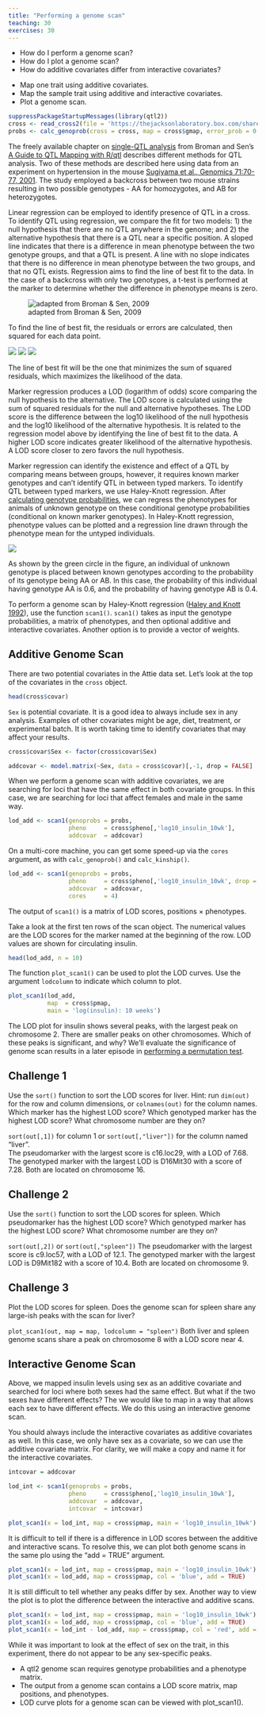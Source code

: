 ```yaml
---
title: "Performing a genome scan"
teaching: 30
exercises: 30
---
```


:::::::::::::::::::::::::::::::::::::: questions 

- How do I perform a genome scan?
- How do I plot a genome scan?
- How do additive covariates differ from interactive covariates?

::::::::::::::::::::::::::::::::::::::::::::::::

::::::::::::::::::::::::::::::::::::: objectives

- Map one trait using additive covariates.
- Map the sample trait using additive and interactive covariates.
- Plot a genome scan.

::::::::::::::::::::::::::::::::::::::::::::::::


```r
suppressPackageStartupMessages(library(qtl2))
cross <- read_cross2(file = 'https://thejacksonlaboratory.box.com/shared/static/svw7ivp5hhmd7vb8fy26tc53h7r85wez.zip')
probs <- calc_genoprob(cross = cross, map = cross$gmap, error_prob = 0.002)
```

The freely available chapter on 
[single-QTL analysis](http://www.rqtl.org/book/rqtlbook_ch04.pdf) 
from Broman and Sen's 
[A Guide to QTL Mapping with R/qtl](http://www.rqtl.org/book/) describes 
different methods for QTL analysis. Two of these methods are described here 
using data from an experiment on hypertension in the mouse 
[Sugiyama et al., Genomics 71:70-77, 2001](https://s3.amazonaws.com/academia.edu.documents/45963759/geno.2000.640120160526-29022-36mpgg.pdf?AWSAccessKeyId=AKIAIWOWYYGZ2Y53UL3A&Expires=1513786158&Signature=rtodlYwe0LDmYZFOm1ejvZjZhQ0%3D&response-content-disposition=inline%3B%20filename%3DConcordance_of_murine_quantitative_trait.pdf). 
The study employed a backcross between two mouse strains resulting in two 
possible genotypes - AA for homozygotes, and AB for heterozygotes. 

Linear regression can be employed to identify presence of QTL in a cross. To 
identify QTL using regression, we compare the fit for two models: 1) the null 
hypothesis that there are no QTL anywhere in the genome; and 2) the alternative 
hypothesis that there is a QTL near a specific position. A sloped line indicates 
that there is a difference in mean phenotype between the two genotype groups, 
and that a QTL is present. A line with no slope indicates that there is no 
difference in mean phenotype between the two groups, and that no QTL exists. 
Regression aims to find the line of best fit to the data. In the case of a 
backcross with only two genotypes, a t-test is performed at the marker to 
determine whether the difference in phenotype means is zero.

![adapted from Broman & Sen, 2009](fig/nullvalt.png)

To find the line of best fit, the residuals or errors are calculated, then 
squared for each data point.

<!-- DMG: We need to change these next figures to use an F2. -->

![](fig/residual.png)
![](fig/squared-residual.png)
![](fig/null.png)

The line of best fit will be the one that minimizes the sum of squared 
residuals, which maximizes the likelihood of the data. 

Marker regression produces a LOD (logarithm of odds) score comparing the null 
hypothesis to the alternative. The LOD score is calculated using the sum of 
squared residuals for the null and alternative hypotheses. The LOD score is the 
difference between the log10 likelihood of the null hypothesis and the log10 
likelihood of the alternative hypothesis. It is related to the regression model 
above by identifying the line of best fit to the data. A higher LOD score 
indicates greater likelihood of the alternative hypothesis. A LOD score closer 
to zero favors the null hypothesis. 

Marker regression can identify the existence and effect of a QTL by comparing 
means between groups, however, it requires known marker genotypes and can't 
identify QTL in between typed markers. To identify QTL between typed markers, we 
use Haley-Knott regression. After 
[calculating genotype probabilities](https://smcclatchy.github.io/mapping/03-calc-genoprob/), 
we can regress the phenotypes for animals of unknown genotype on these 
conditional genotype probabilities (conditional on known marker genotypes). In 
Haley-Knott regression, phenotype values can be plotted and a regression line 
drawn through the phenotype mean for the untyped individuals.

![](fig/hk-regress.png)

As shown by the green circle in the figure, an individual of unknown genotype is 
placed between known genotypes according to the probability of its genotype 
being AA or AB. In this case, the probability of this individual having genotype
AA is 0.6, and the probability of having genotype AB is 0.4.

To perform a genome scan by Haley-Knott regression
([Haley and Knott 1992](https://www.ncbi.nlm.nih.gov/pubmed/16718932)),
use the function `scan1()`.  `scan1()` takes as input the genotype 
probabilities, a matrix of phenotypes, and then optional additive and 
interactive covariates. Another option 
is to provide a vector of weights.

## Additive Genome Scan

There are two potential covariates in the Attie data set. Let's look at the
top of the covariates in the `cross` object.

```r
head(cross$covar)
```

`Sex` is potential covariate. It is a good idea to always include
sex in any analysis. Examples of other covariates might be age, diet, treatment,
or experimental batch. It is worth taking time to identify covariates that may
affect your results.


```r
cross$covar$Sex <- factor(cross$covar$Sex)

addcovar <- model.matrix(~Sex, data = cross$covar)[,-1, drop = FALSE]
```

When we perform a genome scan with additive covariates, we are searching for loci
that have the same effect in both covariate groups. In this case, we are 
searching for loci that affect females and male in the same way.

<!-- DMG: We need a plot of what an additive effect would look like at one marker. -->


```r
lod_add <- scan1(genoprobs = probs, 
                 pheno     = cross$pheno[,'log10_insulin_10wk'], 
                 addcovar  = addcovar)
```

On a multi-core machine, you can get some speed-up via the `cores` argument, as 
with `calc_genoprob()` and `calc_kinship()`.

```r
lod_add <- scan1(genoprobs = probs, 
                 pheno     = cross$pheno[,'log10_insulin_10wk', drop = FALSE], 
                 addcovar  = addcovar,
                 cores     = 4)
```

The output of `scan1()` is a matrix of LOD scores, positions &times; phenotypes. 

Take a look at the first ten rows of the scan object. The numerical values are 
the LOD scores for the marker named at the beginning of the row. 
LOD values are shown for circulating insulin.

```r
head(lod_add, n = 10)
```

The function `plot_scan1()` can be used to plot the LOD curves. Use the argument 
`lodcolumn` to indicate which column to plot.

```r
plot_scan1(lod_add, 
           map  = cross$pmap,
           main = 'log(insulin): 10 weeks')
```

The LOD plot for insulin shows several peaks, with the largest peak on 
chromosome 2. There are smaller peaks on other chromosomes. Which of these peaks is 
significant, and why? We'll evaluate the significance of genome scan results in 
a later episode in 
[performing a permutation test](https://smcclatchy.github.io/mapping/10-perform-perm-test/).


<!-- DMG: Suggestion: let's have the exercises have them plot the LOD score for
one chromosome, the find the marker with the maximum LOD score and try to 
find it in the physical map. -->

::::::::::::::::::::::::::::::::::::: challenge 

## Challenge 1

Use the `sort()` function to sort the LOD scores for liver. Hint: run `dim(out)` 
for the row and column dimensions, or `colnames(out)` for the column names.   
Which marker has the highest LOD score? Which genotyped marker has the 
highest LOD score? What chromosome number are they on? 

:::::::::::::::::::::::: solution 

`sort(out[,1])` for column 1 or `sort(out[,"liver"])` for the column named 
"liver".  
The pseudomarker with the largest score is c16.loc29, with a LOD of 7.68. The 
genotyped marker with the largest LOD is D16Mit30 with a score of 7.28. Both are 
located on chromosome 16.

:::::::::::::::::::::::::::::::::
::::::::::::::::::::::::::::::::::::::::::::::::

::::::::::::::::::::::::::::::::::::: challenge 

## Challenge 2

Use the `sort()` function to sort the LOD scores for spleen. Which pseudomarker 
has the highest LOD score? Which genotyped marker has the highest LOD score? 
What chromosome number are they on? 

:::::::::::::::::::::::: solution 

`sort(out[,2])` or `sort(out[,"spleen"])`
The pseudomarker with the largest score is c9.loc57, with a LOD of 12.1. The 
genotyped marker with the largest LOD is D9Mit182 with a score of 10.4. Both are 
located on chromosome 9.

:::::::::::::::::::::::::::::::::

## Challenge 3

Plot the LOD scores for spleen. Does the genome scan for spleen share any 
large-ish peaks with the scan for liver?

:::::::::::::::::::::::: solution 

`plot_scan1(out, map = map, lodcolumn = "spleen")`
Both liver and spleen genome scans share a peak on chromosome 8 with a LOD score 
near 4.

:::::::::::::::::::::::::::::::::
::::::::::::::::::::::::::::::::::::::::::::::::

## Interactive Genome Scan

Above, we mapped insulin levels using sex as an additive covariate and searched
for loci where both sexes had the same effect. But what if the two sexes have
different effects? The we would like to map in a way that allows each sex to
have different effects. We do this using an interactive genome scan.

You should always include the interactive covariates as additive covariates as
well. In this case, we only have sex as a covariate, so we can use the additive
covariate matrix. For clarity, we will make a copy and name it for the 
interactive covariates.

```r
intcovar = addcovar
```


```r
lod_int <- scan1(genoprobs = probs, 
                 pheno     = cross$pheno[,'log10_insulin_10wk'], 
                 addcovar  = addcovar,
                 intcovar  = intcovar)
```


```r
plot_scan1(x = lod_int, map = cross$pmap, main = 'log10_insulin_10wk')
```

It is difficult to tell if there is a difference in LOD scores between the 
additive and interactive scans. To resolve this, we can plot both genome scans
in the same plo using the "add = TRUE" argument.

```r
plot_scan1(x = lod_int, map = cross$pmap, main = 'log10_insulin_10wk')
plot_scan1(x = lod_add, map = cross$pmap, col = 'blue', add = TRUE)
```

It is still difficult to tell whether any peaks differ by sex. Another way 
to view the plot is to plot the difference between the interactive and additive
scans.

```r
plot_scan1(x = lod_int, map = cross$pmap, main = 'log10_insulin_10wk')
plot_scan1(x = lod_add, map = cross$pmap, col = 'blue', add = TRUE)
plot_scan1(x = lod_int - lod_add, map = cross$pmap, col = 'red', add = TRUE)
```

While it was important to look at the effect of sex on the trait, in this 
experiment, there do not appear to be any sex-specific peaks.

<!-- DMG: Add challenge asking students why we didn't map and plot females and
males separately. Maybe they can even try it. -->

::::::::::::::::::::::::::::::::::::: keypoints 

- A qtl2 genome scan requires genotype probabilities and a phenotype matrix.
- The output from a genome scan contains a LOD score matrix, map positions, and phenotypes.
- LOD curve plots for a genome scan can be viewed with plot_scan1().

::::::::::::::::::::::::::::::::::::::::::::::::

